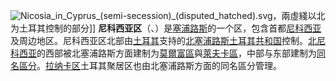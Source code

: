 {{Unreferenced|time=2022-05-25T05:16:08+00:00}}
[[File:Nicosia_in_Cyprus_(semi-secession)_(disputed_hatched).svg|thumb]]，兩虛綫以北为土耳其控制的部分]]
'''尼科西亚区'''（{{lang-el|Επαρχία Λευκωσίας}}、{{lang-tr|Lefkoşa kazası}}）是[[塞浦路斯|塞浦路斯]]的一个区，包含首都[[尼科西亚|尼科西亚]]及周边地区。尼科西亚区北部由[[土耳其|土耳其]]支持的[[北塞浦路斯土耳其共和国|北塞浦路斯土耳其共和国]]控制。[[北尼科西亚|北尼科西亚]]的西部被北塞浦路斯方面建制为[[莫爾富區|莫爾富區]]與[[萊夫卡區|萊夫卡區]]，中部与东部建制为[[尼科西亞區_(北塞浦路斯)|同名區分]]。[[拉纳卡区|拉纳卡区]]土耳其聚居区也由北塞浦路斯方面的同名區分管理。
{{Districts of Cyprus}}
{{europe-stub}}